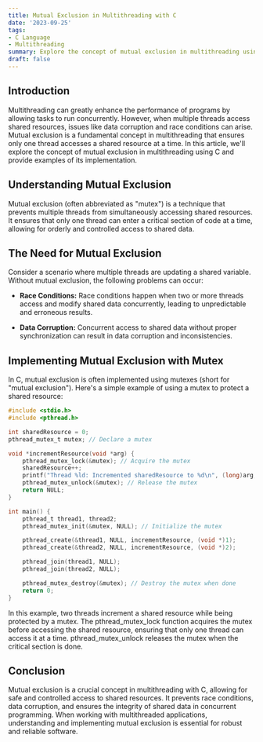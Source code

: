 ```yaml
---
title: Mutual Exclusion in Multithreading with C
date: '2023-09-25'
tags:
- C Language
- Multithreading
summary: Explore the concept of mutual exclusion in multithreading using C, its importance, and how it prevents race conditions.
draft: false
---
```


## Introduction

Multithreading can greatly enhance the performance of programs by allowing tasks to run concurrently. However, when multiple threads access shared resources, issues like data corruption and race conditions can arise. Mutual exclusion is a fundamental concept in multithreading that ensures only one thread accesses a shared resource at a time. In this article, we'll explore the concept of mutual exclusion in multithreading using C and provide examples of its implementation.

## Understanding Mutual Exclusion

Mutual exclusion (often abbreviated as "mutex") is a technique that prevents multiple threads from simultaneously accessing shared resources. It ensures that only one thread can enter a critical section of code at a time, allowing for orderly and controlled access to shared data.

## The Need for Mutual Exclusion

Consider a scenario where multiple threads are updating a shared variable. Without mutual exclusion, the following problems can occur:

-   **Race Conditions:** Race conditions happen when two or more threads access and modify shared data concurrently, leading to unpredictable and erroneous results.

-   **Data Corruption:** Concurrent access to shared data without proper synchronization can result in data corruption and inconsistencies.

## Implementing Mutual Exclusion with Mutex

In C, mutual exclusion is often implemented using mutexes (short for "mutual exclusion"). Here's a simple example of using a mutex to protect a shared resource:

```c
#include <stdio.h>
#include <pthread.h>

int sharedResource = 0;
pthread_mutex_t mutex; // Declare a mutex

void *incrementResource(void *arg) {
    pthread_mutex_lock(&mutex); // Acquire the mutex
    sharedResource++;
    printf("Thread %ld: Incremented sharedResource to %d\n", (long)arg, sharedResource);
    pthread_mutex_unlock(&mutex); // Release the mutex
    return NULL;
}

int main() {
    pthread_t thread1, thread2;
    pthread_mutex_init(&mutex, NULL); // Initialize the mutex

    pthread_create(&thread1, NULL, incrementResource, (void *)1);
    pthread_create(&thread2, NULL, incrementResource, (void *)2);

    pthread_join(thread1, NULL);
    pthread_join(thread2, NULL);

    pthread_mutex_destroy(&mutex); // Destroy the mutex when done
    return 0;
}
```

In this example, two threads increment a shared resource while being protected by a mutex. The pthread_mutex_lock function acquires the mutex before accessing the shared resource, ensuring that only one thread can access it at a time. pthread_mutex_unlock releases the mutex when the critical section is done.

## Conclusion

Mutual exclusion is a crucial concept in multithreading with C, allowing for safe and controlled access to shared resources. It prevents race conditions, data corruption, and ensures the integrity of shared data in concurrent programming. When working with multithreaded applications, understanding and implementing mutual exclusion is essential for robust and reliable software.
